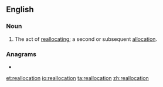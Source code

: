 ==English==

===Noun===
{{en-noun}}
# The act of [[reallocate|reallocating]]; a second or subsequent [[allocation]].

===Anagrams===
* {{l|en|analloerotic}}

[[et:reallocation]]
[[io:reallocation]]
[[ta:reallocation]]
[[zh:reallocation]]